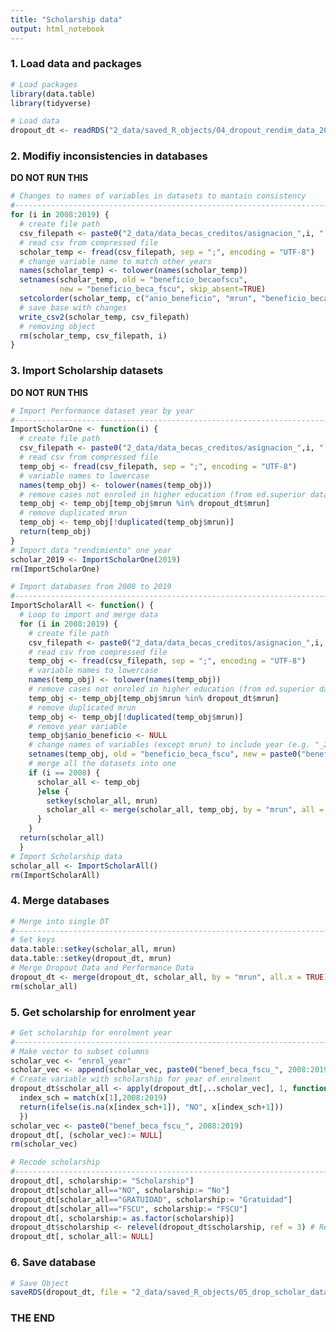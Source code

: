 ```yaml
---
title: "Scholarship data"
output: html_notebook
---
```


################################################################################
### 1. Load data and packages

```r
# Load packages
library(data.table)
library(tidyverse)
```

```r
# Load data
dropout_dt <- readRDS("2_data/saved_R_objects/04_dropout_rendim_data_2009_2018.RDS")
```

################################################################################
### 2. Modifiy inconsistencies in databases

**DO NOT RUN THIS**
```r
# Changes to names of variables in datasets to mantain consistency
#-------------------------------------------------------------------------------
for (i in 2008:2019) {
  # create file path
  csv_filepath <- paste0("2_data/data_becas_creditos/asignacion_",i, ".csv")
  # read csv from compressed file
  scholar_temp <- fread(csv_filepath, sep = ";", encoding = "UTF-8")
  # change variable name to match other years
  names(scholar_temp) <- tolower(names(scholar_temp))
  setnames(scholar_temp, old = "beneficio_becaofscu",
           new = "beneficio_beca_fscu", skip_absent=TRUE)
  setcolorder(scholar_temp, c("anio_beneficio", "mrun", "beneficio_beca_fscu"))
  # save base with changes
  write_csv2(scholar_temp, csv_filepath)
  # removing object
  rm(scholar_temp, csv_filepath, i)
}
```

################################################################################
### 3. Import Scholarship datasets

**DO NOT RUN THIS**
```r
# Import Performance dataset year by year
#-------------------------------------------------------------------------------
ImportScholarOne <- function(i) {
  # create file path
  csv_filepath <- paste0("2_data/data_becas_creditos/asignacion_",i, ".csv.gz")
  # read csv from compressed file
  temp_obj <- fread(csv_filepath, sep = ";", encoding = "UTF-8")
  # variable names to lowercase
  names(temp_obj) <- tolower(names(temp_obj))
  # remove cases not enroled in higher education (from ed.superior databases)
  temp_obj <- temp_obj[temp_obj$mrun %in% dropout_dt$mrun]
  # remove duplicated mrun
  temp_obj <- temp_obj[!duplicated(temp_obj$mrun)]
  return(temp_obj)
}
# Import data "rendimiento" one year
scholar_2019 <- ImportScholarOne(2019)
rm(ImportScholarOne)
```

```r
# Import databases from 2008 to 2019
#-------------------------------------------------------------------------------
ImportScholarAll <- function() {
  # Loop to import and merge data
  for (i in 2008:2019) {
    # create file path
    csv_filepath <- paste0("2_data/data_becas_creditos/asignacion_",i, ".csv.gz")
    # read csv from compressed file
    temp_obj <- fread(csv_filepath, sep = ";", encoding = "UTF-8")
    # variable names to lowercase
    names(temp_obj) <- tolower(names(temp_obj))
    # remove cases not enroled in higher education (from ed.superior databases)
    temp_obj <- temp_obj[temp_obj$mrun %in% dropout_dt$mrun]
    # remove duplicated mrun
    temp_obj <- temp_obj[!duplicated(temp_obj$mrun)]
    # remove year variable
    temp_obj$anio_beneficio <- NULL
    # change names of variables (except mrun) to include year (e.g. "_2007")
    setnames(temp_obj, old = "beneficio_beca_fscu", new = paste0("benef_beca_fscu_", i))
    # merge all the datasets into one
    if (i == 2008) {
      scholar_all <- temp_obj
      }else {
        setkey(scholar_all, mrun)
        scholar_all <- merge(scholar_all, temp_obj, by = "mrun", all = TRUE)
      }
    }
  return(scholar_all)
  }
# Import Scholarship data
scholar_all <- ImportScholarAll()
rm(ImportScholarAll)
```

################################################################################
### 4. Merge databases

```r
# Merge into single DT
#-------------------------------------------------------------------------------
# Set keys
data.table::setkey(scholar_all, mrun)
data.table::setkey(dropout_dt, mrun)
# Merge Dropout Data and Performance Data
dropout_dt <- merge(dropout_dt, scholar_all, by = "mrun", all.x = TRUE)
rm(scholar_all)
```

################################################################################
### 5. Get scholarship for enrolment year

```r
# Get scholarship for enrolment year
#-------------------------------------------------------------------------------
# Make vector to subset columns
scholar_vec <- "enrol_year"
scholar_vec <- append(scholar_vec, paste0("benef_beca_fscu_", 2008:2019))
# Create variable with scholarship for year of enrolment
dropout_dt$scholar_all <- apply(dropout_dt[,..scholar_vec], 1, function(x) {
  index_sch = match(x[1],2008:2019)
  return(ifelse(is.na(x[index_sch+1]), "NO", x[index_sch+1]))
  })
scholar_vec <- paste0("benef_beca_fscu_", 2008:2019)
dropout_dt[, (scholar_vec):= NULL]
rm(scholar_vec)
```

```r
# Recode scholarship
#-------------------------------------------------------------------------------
dropout_dt[, scholarship:= "Scholarship"]
dropout_dt[scholar_all=="NO", scholarship:= "No"]
dropout_dt[scholar_all=="GRATUIDAD", scholarship:= "Gratuidad"]
dropout_dt[scholar_all=="FSCU", scholarship:= "FSCU"]
dropout_dt[, scholarship:= as.factor(scholarship)]
dropout_dt$scholarship <- relevel(dropout_dt$scholarship, ref = 3) # Reference: No Scholarship
dropout_dt[, scholar_all:= NULL]
```

################################################################################
### 6. Save database

```r
# Save Object
saveRDS(dropout_dt, file = "2_data/saved_R_objects/05_drop_scholar_data_2009_2018.RDS")
```

################################################################################
### THE END
################################################################################
